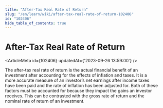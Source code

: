 ```yaml
---
title: "After-Tax Real Rate of Return"
slug: "/en/learn/wiki/after-tax-real-rate-of-return-102406"
id: "102406"
hide_table_of_contents: true
---
```



# After-Tax Real Rate of Return

<ArticleMeta id={102406} updatedAt={'2023-09-26 13:59:00'} />
<div className='border-solid border-b border-t-0 my-4 border-[var(--ifm-color-gray-300)]' />

The after-tax real rate of return is the actual financial benefit of an investment after accounting for the effects of inflation and taxes. It is a more accurate measure of an investor’s net earnings after income taxes have been paid and the rate of inflation has been adjusted for. Both of these factors must be accounted for because they impact the gains an investor receives. This can be contrasted with the gross rate of return and the nominal rate of return of an investment.
